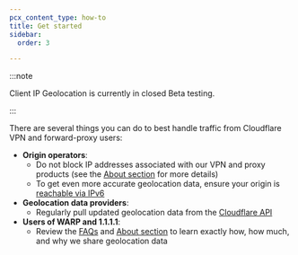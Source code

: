 ```yaml
---
pcx_content_type: how-to
title: Get started
sidebar:
  order: 3

---
```


:::note


Client IP Geolocation is currently in closed Beta testing.


:::

There are several things you can do to best handle traffic from Cloudflare VPN and forward-proxy users:

* **Origin operators**:
  * Do not block IP addresses associated with our VPN and proxy products (see the [About section](/client-ip-geolocation/about/) for more details)
  * To get even more accurate geolocation data, ensure your origin is [reachable via IPv6](/client-ip-geolocation/faq/)
* **Geolocation data providers**:
  * Regularly pull updated geolocation data from the [Cloudflare API](https://api.cloudflare.com/local-ip-ranges.csv)
* **Users of WARP and 1.1.1.1**:
  * Review the [FAQs](/client-ip-geolocation/faq/#cloudflare-vpn-users) and [About section](/client-ip-geolocation/about/) to learn exactly how, how much, and why we share geolocation data
